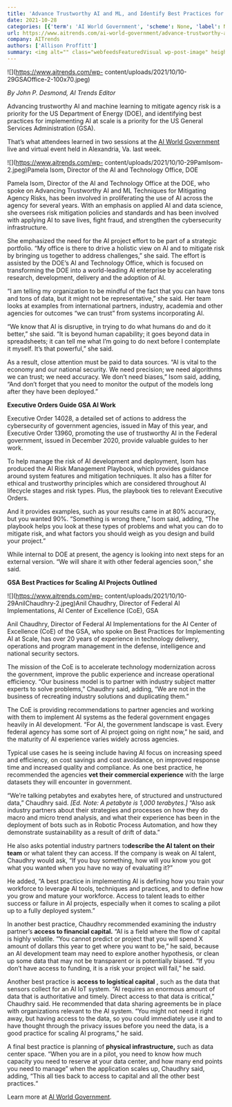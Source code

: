 ```yaml
---
title: 'Advance Trustworthy AI and ML, and Identify Best Practices for Scaling AI'
date: 2021-10-28
categories: [{'term': 'AI World Government', 'scheme': None, 'label': None}, {'term': 'Cyber Security', 'scheme': None, 'label': None}, {'term': 'Software Development', 'scheme': None, 'label': None}, {'term': 'AI and trust', 'scheme': None, 'label': None}, {'term': 'AI best practices', 'scheme': None, 'label': None}, {'term': 'cyber security', 'scheme': None, 'label': None}, {'term': 'IT roadmap', 'scheme': None, 'label': None}, {'term': 'software development', 'scheme': None, 'label': None}]
url: https://www.aitrends.com/ai-world-government/advance-trustworthy-ai-and-ml-and-identify-best-practices-for-scaling-ai/
company: AITrends
authors: ['Allison Proffitt']
summary: <img alt="" class="webfeedsFeaturedVisual wp-post-image" height="70" src="https://www.aitrends.com/wp-content/uploads/2021/10/10-29GSAOffice-2-100x70.jpeg" style="float: left; margin-right: 5px;" width="100" />By John P. Desmond, AI Trends Editor   Advancing trustworthy AI and machine learning to mitigate agency risk is a priority for the US Department of Energy (DOE), and identifying best practices for implementing AI at scale is a priority for the US General Services Administration (GSA).   That’s what attendees learned in two sessions at the AI [&#8230;]
---
```



![](https://www.aitrends.com/wp-
content/uploads/2021/10/10-29GSAOffice-2-100x70.jpeg)

_By John P. Desmond, AI Trends Editor_

Advancing trustworthy AI and machine learning to mitigate agency risk is a
priority for the US Department of Energy (DOE), and identifying best practices
for implementing AI at scale is a priority for the US General Services
Administration (GSA).

That’s what attendees learned in two sessions at the [AI World
Government](https://www.aiworldgov.com/) live and virtual event held in
Alexandria, Va. last week.

![](https://www.aitrends.com/wp-
content/uploads/2021/10/10-29PamIsom-2.jpeg)Pamela Isom, Director of the AI
and Technology Office, DOE

Pamela Isom, Director of the AI and Technology Office at the DOE, who spoke on
Advancing Trustworthy AI and ML Techniques for Mitigating Agency Risks, has
been involved in proliferating the use of AI across the agency for several
years. With an emphasis on applied AI and data science, she oversees risk
mitigation policies and standards and has been involved with applying AI to
save lives, fight fraud, and strengthen the cybersecurity infrastructure.

She emphasized the need for the AI project effort to be part of a strategic
portfolio. “My office is there to drive a holistic view on AI and to mitigate
risk by bringing us together to address challenges,” she said. The effort is
assisted by the DOE’s AI and Technology Office, which is focused on
transforming the DOE into a world-leading AI enterprise by accelerating
research, development, delivery and the adoption of AI.

“I am telling my organization to be mindful of the fact that you can have tons
and tons of data, but it might not be representative,” she said. Her team
looks at examples from international partners, industry, academia and other
agencies for outcomes “we can trust” from systems incorporating AI.

“We know that AI is disruptive, in trying to do what humans do and do it
better,” she said. “It is beyond human capability; it goes beyond data in
spreadsheets; it can tell me what I’m going to do next before I contemplate it
myself. It’s that powerful,” she said.

As a result, close attention must be paid to data sources. “AI is vital to the
economy and our national security. We need precision; we need algorithms we
can trust; we need accuracy. We don’t need biases,” Isom said, adding, “And
don’t forget that you need to monitor the output of the models long after they
have been deployed.”

**Executive Orders Guide GSA AI Work**

Executive Order 14028, a detailed set of actions to address the cybersecurity
of government agencies, issued in May of this year, and Executive Order 13960,
promoting the use of trustworthy AI in the Federal government, issued in
December 2020, provide valuable guides to her work.

To help manage the risk of AI development and deployment, Isom has produced
the AI Risk Management Playbook, which provides guidance around system
features and mitigation techniques. It also has a filter for ethical and
trustworthy principles which are considered throughout AI lifecycle stages and
risk types. Plus, the playbook ties to relevant Executive Orders.

And it provides examples, such as your results came in at 80% accuracy, but
you wanted 90%. “Something is wrong there,” Isom said, adding, “The playbook
helps you look at these types of problems and what you can do to mitigate
risk, and what factors you should weigh as you design and build your project.”

While internal to DOE at present, the agency is looking into next steps for an
external version. “We will share it with other federal agencies soon,” she
said.

**GSA Best Practices for Scaling AI Projects Outlined**

![](https://www.aitrends.com/wp-
content/uploads/2021/10/10-29AnilChaudhry-2.jpeg)Anil Chaudhry, Director of
Federal AI Implementations, AI Center of Excellence (CoE), GSA

Anil Chaudhry, Director of Federal AI Implementations for the AI Center of
Excellence (CoE) of the GSA, who spoke on Best Practices for Implementing AI
at Scale, has over 20 years of experience in technology delivery, operations
and program management in the defense, intelligence and national security
sectors.

The mission of the CoE is to accelerate technology modernization across the
government, improve the public experience and increase operational efficiency.
“Our business model is to partner with industry subject matter experts to
solve problems,” Chaudhry said, adding, “We are not in the business of
recreating industry solutions and duplicating them.”

The CoE is providing recommendations to partner agencies and working with them
to implement AI systems as the federal government engages heavily in AI
development. “For AI, the government landscape is vast. Every federal agency
has some sort of AI project going on right now,” he said, and the maturity of
AI experience varies widely across agencies.

Typical use cases he is seeing include having AI focus on increasing speed and
efficiency, on cost savings and cost avoidance, on improved response time and
increased quality and compliance. As one best practice, he recommended the
agencies **vet their commercial experience** with the large datasets they will
encounter in government.

“We’re talking petabytes and exabytes here, of structured and unstructured
data,” Chaudhry said.  _[Ed. Note: A petabyte is 1,000 terabytes.]_ “Also ask
industry partners about their strategies and processes on how they do macro
and micro trend analysis, and what their experience has been in the deployment
of bots such as in Robotic Process Automation, and how they demonstrate
sustainability as a result of drift of data.”

He also asks potential industry partners to**describe the AI talent on their
team** or what talent they can access. If the company is weak on AI talent,
Chaudhry would ask, “If you buy something, how will you know you got what you
wanted when you have no way of evaluating it?”

He added, “A best practice in implementing AI is defining how you train your
workforce to leverage AI tools, techniques and practices, and to define how
you grow and mature your workforce. Access to talent leads to either success
or failure in AI projects, especially when it comes to scaling a pilot up to a
fully deployed system.”

In another best practice, Chaudhry recommended examining the industry
partner’s **access to financial capital.** “AI is a field where the flow of
capital is highly volatile. “You cannot predict or project that you will spend
X amount of dollars this year to get where you want to be,” he said, because
an AI development team may need to explore another hypothesis, or clean up
some data that may not be transparent or is potentially biased. “If you don’t
have access to funding, it is a risk your project will fail,” he said.

Another best practice is **access to logistical capital** , such as the data
that sensors collect for an AI IoT system. “AI requires an enormous amount of
data that is authoritative and timely. Direct access to that data is
critical,” Chaudhry said. He recommended that data sharing agreements be in
place with organizations relevant to the AI system. “You might not need it
right away, but having access to the data, so you could immediately use it and
to have thought through the privacy issues before you need the data, is a good
practice for scaling AI programs,” he said.

A final best practice is planning of **physical infrastructure,** such as data
center space. “When you are in a pilot, you need to know how much capacity you
need to reserve at your data center, and how many end points you need to
manage” when the application scales up, Chaudhry said, adding, “This all ties
back to access to capital and all the other best practices.“

Learn more at [AI World Government](https://www.aiworldgov.com/).

